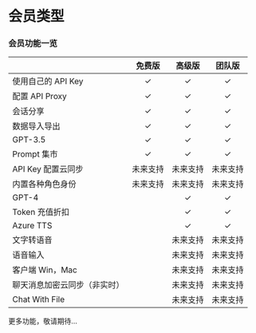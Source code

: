# 会员类型

### 会员功能一览

|                              |  免费版  |  高级版  |  团队版  |
| ---------------------------- | :------: | :------: | :------: |
| 使用自己的 API Key           |    ✓     |    ✓     |    ✓     |
| 配置 API Proxy               |    ✓     |    ✓     |    ✓     |
| 会话分享                     |    ✓     |    ✓     |    ✓     |
| 数据导入导出                 |    ✓     |    ✓     |    ✓     |
| GPT-3.5                      |    ✓     |    ✓     |    ✓     |
| Prompt 集市                  |    ✓     |    ✓     |    ✓     |
| API Key 配置云同步           | 未来支持 | 未来支持 | 未来支持 |
| 内置各种角色身份             | 未来支持 | 未来支持 | 未来支持 |
| GPT-4                        |          |    ✓     |    ✓     |
| Token 充值折扣               |          |    ✓     |    ✓     |
| Azure TTS                    |          |    ✓     |    ✓     |
| 文字转语音                   |          | 未来支持 | 未来支持 |
| 语音输入                     |          | 未来支持 | 未来支持 |
| 客户端 Win，Mac              |          | 未来支持 | 未来支持 |
| 聊天消息加密云同步（非实时） |          | 未来支持 | 未来支持 |
| Chat With File               |          | 未来支持 | 未来支持 |

更多功能，敬请期待...
